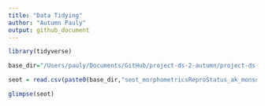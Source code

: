 ```yaml
---
title: "Data Tidying"
author: "Autumn Pauly"
output: github_document
---
```


```r
library(tidyverse)
```

```r
base_dir="/Users/pauly/Documents/GitHub/project-ds-2-autumn/project-ds-2-autumn/data/"

seot = read.csv(paste0(base_dir,"seot_morphometricsReproStatus_ak_monson.csv"),h=T)
```

```r
glimpse(seot)
```

